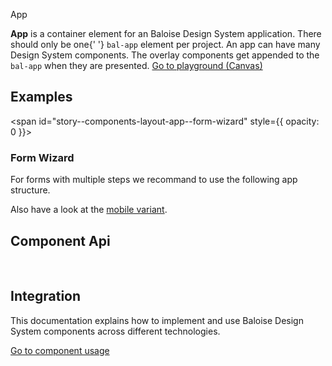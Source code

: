 
<bal-doc-banner id="story--components-layout-app--basic">App</bal-doc-banner>

<bal-doc-lead>
  <b>App</b> is a container element for an Baloise Design System application. There should only be one{' '}
  <code>bal-app</code> element per project. An app can have many Design System components. The overlay components get
  appended to the <code>bal-app</code> when they are presented.
</bal-doc-lead>

<Canvas>
  <Story id="components-layout-app--basic" />
</Canvas>


<bal-doc-app>
  <bal-button-group class="mb-large" position="center">
    <a class="button is-primary" href="?path=/story/components-layout-app--basic">
      Go to playground (Canvas)
    </a>
    <bal-doc-code-sandbox
      fullscreen
      framework="angular"
      template={Basic.parameters.docs.source.code}
    ></bal-doc-code-sandbox>
    <bal-doc-code-sandbox
      fullscreen
      framework="html"
      template={Basic.parameters.docs.source.code}
      modules="navbar,button,footer,card,card-content,card-title,button-group"
    ></bal-doc-code-sandbox>
    <bal-doc-code-sandbox fullscreen framework="react" component={reactExampleTsx}></bal-doc-code-sandbox>
  </bal-button-group>
</bal-doc-app>

## Examples

<span id="story--components-layout-app--form-wizard" style={{ opacity: 0 }}></span>

### Form Wizard

For forms with multiple steps we recommand to use the following app structure.

Also have a look at the [mobile variant](../?path=/story/components-layout-app--form-wizard-mobile).

<Canvas>
  <Story id="components-layout-app--form-wizard-desktop" />
</Canvas>

## Component Api

<Description markdown={readme} />

<br />

## Integration

This documentation explains how to implement and use Baloise Design System components across different technologies.

<a class="button is-primary" href="?path=/docs/development-components--page">
  Go to component usage
</a>


<Description markdown={theming} />


<Description markdown={testing} />

<bal-doc-github link="/components/bal-app/stories/bal-app.docs.mdx"></bal-doc-github>
